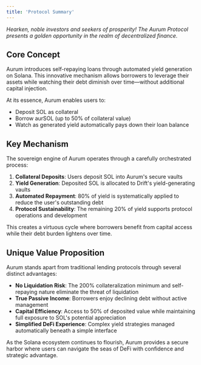 ```yaml
---
title: 'Protocol Summary'
---
```


*Hearken, noble investors and seekers of prosperity! The Aurum Protocol presents a golden opportunity in the realm of decentralized finance.*

## Core Concept

Aurum introduces self-repaying loans through automated yield generation on Solana. This innovative mechanism allows borrowers to leverage their assets while watching their debt diminish over time—without additional capital injection.

At its essence, Aurum enables users to:

- Deposit SOL as collateral
- Borrow aurSOL (up to 50% of collateral value)
- Watch as generated yield automatically pays down their loan balance

## Key Mechanism

The sovereign engine of Aurum operates through a carefully orchestrated process:

1. **Collateral Deposits**: Users deposit SOL into Aurum's secure vaults
2. **Yield Generation**: Deposited SOL is allocated to Drift's yield-generating vaults
3. **Automated Repayment**: 80% of yield is systematically applied to reduce the user's outstanding debt
4. **Protocol Sustainability**: The remaining 20% of yield supports protocol operations and development

This creates a virtuous cycle where borrowers benefit from capital access while their debt burden lightens over time.

## Unique Value Proposition

Aurum stands apart from traditional lending protocols through several distinct advantages:

- **No Liquidation Risk**: The 200% collateralization minimum and self-repaying nature eliminate the threat of liquidation
- **True Passive Income**: Borrowers enjoy declining debt without active management
- **Capital Efficiency**: Access to 50% of deposited value while maintaining full exposure to SOL's potential appreciation
- **Simplified DeFi Experience**: Complex yield strategies managed automatically beneath a simple interface

As the Solana ecosystem continues to flourish, Aurum provides a secure harbor where users can navigate the seas of DeFi with confidence and strategic advantage.
